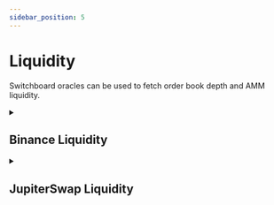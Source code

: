 ```yaml
---
sidebar_position: 5
---
```


# Liquidity

Switchboard oracles can be used to fetch order book depth and AMM liquidity.

<details>
<summary>

## Binance Liquidity

</summary>

:::note

**This is not a full job definition.** You should pair it with some conditional
logic.

:::

```json title="sol_binance_orderbook.json"
{
  "tasks": [
    {
      "httpTask": {
        "url": "https://www.binance.com/api/v3/ticker/bookTicker?symbol=SOLUSDT",
        "method": "METHOD_GET"
      }
    },
    {
      "cacheTask": {
        "cacheItems": [
          {
            "variableName": "BINANCE_BID_QTY",
            "job": {
              "tasks": [
                {
                  "jsonParseTask": {
                    "path": "$.bidQty",
                    "aggregationMethod": "NONE"
                  }
                }
              ]
            }
          },
          {
            "variableName": "BINANCE_ASK_QTY",
            "job": {
              "tasks": [
                {
                  "jsonParseTask": {
                    "path": "$.askQty",
                    "aggregationMethod": "NONE"
                  }
                }
              ]
            }
          }
        ]
      }
    },
    {
      "valueTask": {
        "big": "${BINANCE_ASK_QTY}"
      }
    }
  ]
}
```

</details>

<details>
<summary>

## JupiterSwap Liquidity

</summary>

The following show how to get the swap price for a given input and output token
with a given input order size. This is useful to see how the price impact
affects the oracle result.

```json title="jupiter_liquidity.json"
{
  "tasks": [
    {
      "cacheTask": {
        "cacheItems": [
          {
            "variableName": "BASE_1",
            "job": {
              "tasks": [
                {
                  "jupiterSwapTask": {
                    "inTokenAddress": "So11111111111111111111111111111111111111112",
                    "outTokenAddress": "EPjFWdd5AufqSSqeM2qN1xzybapC8G4wEGGkZwyTDt1v",
                    "baseAmount": "1"
                  }
                },
                {
                  "divideTask": {
                    "scalar": "1"
                  }
                }
              ]
            }
          }
        ]
      }
    },
    {
      "cacheTask": {
        "cacheItems": [
          {
            "variableName": "BASE_10",
            "job": {
              "tasks": [
                {
                  "jupiterSwapTask": {
                    "inTokenAddress": "So11111111111111111111111111111111111111112",
                    "outTokenAddress": "EPjFWdd5AufqSSqeM2qN1xzybapC8G4wEGGkZwyTDt1v",
                    "baseAmount": "10"
                  }
                },
                {
                  "divideTask": {
                    "scalar": "10"
                  }
                }
              ]
            }
          }
        ]
      }
    },
    {
      "cacheTask": {
        "cacheItems": [
          {
            "variableName": "BASE_100",
            "job": {
              "tasks": [
                {
                  "jupiterSwapTask": {
                    "inTokenAddress": "So11111111111111111111111111111111111111112",
                    "outTokenAddress": "EPjFWdd5AufqSSqeM2qN1xzybapC8G4wEGGkZwyTDt1v",
                    "baseAmount": "100"
                  }
                },
                {
                  "divideTask": {
                    "scalar": "100"
                  }
                }
              ]
            }
          }
        ]
      }
    },
    {
      "cacheTask": {
        "cacheItems": [
          {
            "variableName": "BASE_1000",
            "job": {
              "tasks": [
                {
                  "jupiterSwapTask": {
                    "inTokenAddress": "So11111111111111111111111111111111111111112",
                    "outTokenAddress": "EPjFWdd5AufqSSqeM2qN1xzybapC8G4wEGGkZwyTDt1v",
                    "baseAmount": "1000"
                  }
                },
                {
                  "divideTask": {
                    "scalar": "1000"
                  }
                }
              ]
            }
          }
        ]
      }
    },
    {
      "cacheTask": {
        "cacheItems": [
          {
            "variableName": "BASE_10000",
            "job": {
              "tasks": [
                {
                  "jupiterSwapTask": {
                    "inTokenAddress": "So11111111111111111111111111111111111111112",
                    "outTokenAddress": "EPjFWdd5AufqSSqeM2qN1xzybapC8G4wEGGkZwyTDt1v",
                    "baseAmount": "10000"
                  }
                },
                {
                  "divideTask": {
                    "scalar": "10000"
                  }
                }
              ]
            }
          }
        ]
      }
    },
    {
      "cacheTask": {
        "cacheItems": [
          {
            "variableName": "BASE_100000",
            "job": {
              "tasks": [
                {
                  "jupiterSwapTask": {
                    "inTokenAddress": "So11111111111111111111111111111111111111112",
                    "outTokenAddress": "EPjFWdd5AufqSSqeM2qN1xzybapC8G4wEGGkZwyTDt1v",
                    "baseAmount": "100000"
                  }
                },
                {
                  "divideTask": {
                    "scalar": "100000"
                  }
                }
              ]
            }
          }
        ]
      }
    },
    {
      "valueTask": {
        "big": "${BASE_1}"
      }
    }
  ]
}
```

</details>
